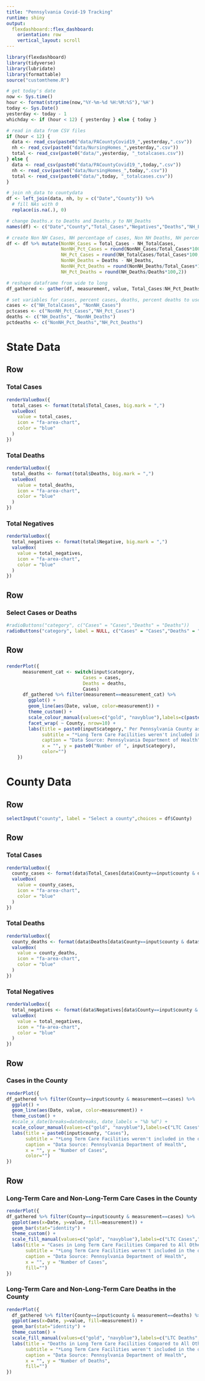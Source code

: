 ```yaml
---
title: "Pennsylvania Covid-19 Tracking"
runtime: shiny
output:
  flexdashboard::flex_dashboard:
    orientation: row
    vertical_layout: scroll
---
```


```r
library(flexdashboard)
library(tidyverse)
library(lubridate)
library(formattable)
source("customtheme.R")
```

```r
# get today's date
now <- Sys.time()
hour <- format(strptime(now,"%Y-%m-%d %H:%M:%S"),'%H')
today <- Sys.Date()
yesterday <- today - 1
whichday <- if (hour < 12) { yesterday } else { today }
```

```r
# read in data from CSV files
if (hour < 12) {
  data <- read_csv(paste0("data/PACountyCovid19_",yesterday,".csv"))
  nh <- read_csv(paste0("data/NursingHomes_",yesterday,".csv")) 
  total <- read_csv(paste0("data/",yesterday, "_totalcases.csv"))
} else {
  data <- read_csv(paste0("data/PACountyCovid19_",today,".csv"))
  nh <- read_csv(paste0("data/NursingHomes_",today,".csv"))
  total <- read_csv(paste0("data/",today, "_totalcases.csv"))
}
```

```r
# join nh_data to countydata
df <- left_join(data, nh, by = c("Date","County")) %>% 
  # fill NAs with 0
  replace(is.na(.), 0)
```

```r
# change Deaths.x to Deaths and Deaths.y to NH_Deaths
names(df) <- c("Date","County","Total_Cases","Negatives","Deaths","NH_Facilities","NH_ResidentCases","NH_EmployeeCases","NH_Deaths","NH_TotalCases")

# create Non NH Cases, NH percentage of cases, Non NH Deaths, NH percentage of deaths
df <- df %>% mutate(NonNH_Cases = Total_Cases - NH_TotalCases,
                    NonNH_Pct_Cases = round(NonNH_Cases/Total_Cases*100,2),
                    NH_Pct_Cases = round(NH_TotalCases/Total_Cases*100,2),
                    NonNH_Deaths = Deaths - NH_Deaths,
                    NonNH_Pct_Deaths = round(NonNH_Deaths/Total_Cases*100,2),
                    NH_Pct_Deaths = round(NH_Deaths/Deaths*100,2))

# reshape dataframe from wide to long
df_gathered <- gather(df, measurement, value, Total_Cases:NH_Pct_Deaths, factor_key = TRUE)
```

```r
# set variables for cases, percent cases, deaths, percent deaths to use to select specific measurements
cases <- c("NH_TotalCases", "NonNH_Cases")
pctcases <- c("NonNH_Pct_Cases","NH_Pct_Cases")
deaths <- c("NH_Deaths", "NonNH_Deaths")
pctdeaths <- c("NonNH_Pct_Deaths","NH_Pct_Deaths")
```



State Data
=======================================================================
Row
-----------------------------------------------------------------------
### Total Cases {.value-box}
```r
renderValueBox({
  total_cases <- format(total$Total_Cases, big.mark = ",")
  valueBox(
    value = total_cases,
    icon = "fa-area-chart",
    color = "blue"
  )
})
```

### Total Deaths {.value-box}

```r
renderValueBox({
  total_deaths <- format(total$Deaths, big.mark = ",")
  valueBox(
    value = total_deaths,
    icon = "fa-area-chart",
    color = "blue"
  )
})
```

### Total Negatives {.value-box}

```r
renderValueBox({
  total_negatives <- format(total$Negative, big.mark = ",")
  valueBox(
    value = total_negatives,
    icon = "fa-area-chart",
    color = "blue"
  )
})
```

Row {data-height=50}
-----------------------------------------------------------------------
### Select Cases or Deaths 
```r
#radioButtons("category", c("Cases" = "Cases","Deaths" = "Deaths"))
radioButtons("category", label = NULL, c("Cases" = "Cases","Deaths" = "Deaths"), inline=TRUE)
```

Row 
-----------------------------------------------------------------------
### 
```r
renderPlot({
      measurement_cat <- switch(input$category,
                            Cases = cases,
                            Deaths = deaths,
                            Cases)
      df_gathered %>% filter(measurement==measurement_cat) %>%
        ggplot() +
        geom_line(aes(Date, value, color=measurement)) +
        theme_custom() +
        scale_colour_manual(values=c("gold", "navyblue"),labels=c(paste0("LTC ",input$category),paste0("Non-LTC ",input$category))) +
        facet_wrap( ~ County, nrow=10) +
        labs(title = paste0(input$category," Per Pennsylvania County as of ", whichday),
             subtitle = "*Long Term Care Facilities weren't included in the data until April 16",
             caption = "Data Source: Pennsylvania Department of Health",
             x = "", y = paste0("Number of ", input$category), 
             color="")
    })
```

County Data
=======================================================================
Row {data-height=100}
-----------------------------------------------------------------------
```r
selectInput("county", label = "Select a county",choices = df$County)
```

Row
-----------------------------------------------------------------------
### Total Cases {.value-box}

```r
renderValueBox({
  county_cases <- format(data$Total_Cases[data$County==input$county & data$Date==max(data$Date)], big.mark = ",")
  valueBox(
    value = county_cases,
    icon = "fa-area-chart",
    color = "blue"
  )
})
```

### Total Deaths {.value-box}

```r
renderValueBox({
  county_deaths <- format(data$Deaths[data$County==input$county & data$Date==max(data$Date)], big.mark = ",")
  valueBox(
    value = county_deaths,
    icon = "fa-area-chart",
    color = "blue"
  )
})
```

### Total Negatives {.value-box}

```r
renderValueBox({
  total_negatives <- format(data$Negatives[data$County==input$county & data$Date==max(data$Date)], big.mark = ",")
  valueBox(
    value = total_negatives,
    icon = "fa-area-chart",
    color = "blue"
  )
})
```

Row
-----------------------------------------------------------------------
### Cases in the County
```r
renderPlot({
df_gathered %>% filter(County==input$county & measurement==cases) %>%
  ggplot() +
  geom_line(aes(Date, value, color=measurement)) +
  theme_custom() +
  #scale_x_date(breaks=datebreaks, date_labels = "%b %d") +
  scale_colour_manual(values=c("gold", "navyblue"),labels=c("LTC Cases","Non-LTC Cases")) +
  labs(title = paste0(input$county, "Cases"),
       subtitle = "*Long Term Care Facilities weren't included in the data until April 16",
       caption = "Data Source: Pennsylvania Department of Health",
       x = "", y = "Number of Cases", 
       color="")
})
```

Row
-----------------------------------------------------------------------
### Long-Term Care and Non-Long-Term Care Cases in the County
```r
renderPlot({
df_gathered %>% filter(County==input$county & measurement==cases) %>%
  ggplot(aes(x=Date, y=value, fill=measurement)) +
  geom_bar(stat="identity") +
  theme_custom() +
  scale_fill_manual(values=c("gold", "navyblue"),labels=c("LTC Cases","Non-LTC Cases")) +
  labs(title = "Cases in Long Term Care Facilities Compared to All Others",
       subtitle = "*Long Term Care Facilities weren't included in the data until April 16",
       caption = "Data Source: Pennsylvania Department of Health", 
       x = "", y = "Number of Cases",
       fill="") 
})
```

### Long-Term Care and Non-Long-Term Care Deaths in the County
```r
renderPlot({
  df_gathered %>% filter(County==input$county & measurement==deaths) %>%
  ggplot(aes(x=Date, y=value, fill=measurement)) +
  geom_bar(stat="identity") +
  theme_custom() +
  scale_fill_manual(values=c("gold", "navyblue"),labels=c("LTC Deaths","Non-LTC Deaths")) +
  labs(title = "Deaths in Long Term Care Facilities Compared to All Others",
       subtitle = "*Long Term Care Facilities weren't included in the data until April 16",
       caption = "Data Source: Pennsylvania Department of Health", 
       x = "", y = "Number of Deaths",
       fill="") 
})
```


